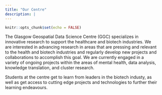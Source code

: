 ```yaml
---
title: "Our Centre"
description: |
---
```


```r
knitr::opts_chunk$set(echo = FALSE)
```

The Glasgow Geospatial Data Science Centre (GGC) specializes in innovative research to support the healthcare and biotech industries. We are interested in advancing research in areas that are pressing and relevant to the health and biotech industries and regularly develop new projects and collaborations to accomplish this goal. We are currently engaged in a variety of ongoing projects within the areas of mental health, data analysis, knowledge translation, and cluster research.

Students at the centre get to learn from leaders in the biotech industy, as well as get access to cutting edge projects and technologies to further their learning endeavours.


